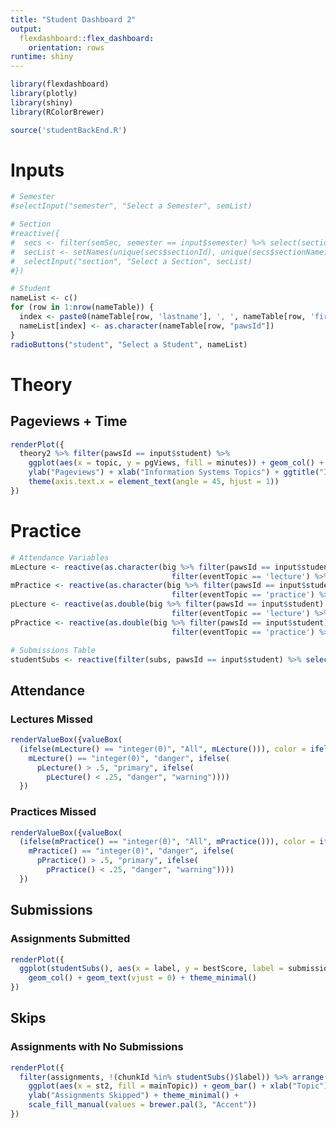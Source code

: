 ```yaml
---
title: "Student Dashboard 2"
output: 
  flexdashboard::flex_dashboard:
    orientation: rows
runtime: shiny
---
```


```r
library(flexdashboard)
library(plotly)
library(shiny)
library(RColorBrewer)

source('studentBackEnd.R')
```


Inputs {.sidebar}
===================================
```r
# Semester
#selectInput("semester", "Select a Semester", semList)

# Section
#reactive({
#  secs <- filter(semSec, semester == input$semester) %>% select(sectionId, sectionName)
#  secList <- setNames(unique(secs$sectionId), unique(secs$sectionName))
#  selectInput("section", "Select a Section", secList)
#})

# Student
nameList <- c()
for (row in 1:nrow(nameTable)) {
  index <- paste0(nameTable[row, 'lastname'], ', ', nameTable[row, 'firstname'])
  nameList[index] <- as.character(nameTable[row, "pawsId"])
}
radioButtons("student", "Select a Student", nameList)
```


Theory
====================================

Pageviews + Time
---------------------------
```r
renderPlot({
  theory2 %>% filter(pawsId == input$student) %>%
    ggplot(aes(x = topic, y = pgViews, fill = minutes)) + geom_col() + theme_minimal() +
    ylab("Pageviews") + xlab("Information Systems Topics") + ggtitle("Information Systems Studying") + 
    theme(axis.text.x = element_text(angle = 45, hjust = 1))
})
```


Practice
================================

```r
# Attendance Variables
mLecture <- reactive(as.character(big %>% filter(pawsId == input$student) %>% 
                                    filter(eventTopic == 'lecture') %>% select(missed)))
mPractice <- reactive(as.character(big %>% filter(pawsId == input$student) %>% 
                                    filter(eventTopic == 'practice') %>% select(missed)))
pLecture <- reactive(as.double(big %>% filter(pawsId == input$student) %>% 
                                    filter(eventTopic == 'lecture') %>% select(attPerc)))
pPractice <- reactive(as.double(big %>% filter(pawsId == input$student) %>% 
                                    filter(eventTopic == 'practice') %>% select(attPerc)))

# Submissions Table
studentSubs <- reactive(filter(subs, pawsId == input$student) %>% select(label, submissions, bestScore))
```

Attendance
------------------------------

### Lectures Missed
```r
renderValueBox({valueBox(
  (ifelse(mLecture() == "integer(0)", "All", mLecture())), color = ifelse(
    mLecture() == "integer(0)", "danger", ifelse(
      pLecture() > .5, "primary", ifelse(
        pLecture() < .25, "danger", "warning"))))
  })
```

### Practices Missed
```r
renderValueBox({valueBox(
  (ifelse(mPractice() == "integer(0)", "All", mPractice())), color = ifelse(
    mPractice() == "integer(0)", "danger", ifelse(
      pPractice() > .5, "primary", ifelse(
        pPractice() < .25, "danger", "warning"))))
  })
```

Submissions
-------------------------------

### Assignments Submitted
```r
renderPlot({
  ggplot(studentSubs(), aes(x = label, y = bestScore, label = submissions, fill = bestScore)) +
    geom_col() + geom_text(vjust = 0) + theme_minimal()
})
```

Skips
------------------------------

### Assignments with No Submissions
```r
renderPlot({
  filter(assignments, !(chunkId %in% studentSubs()$label)) %>% arrange(chunkId) %>%
    ggplot(aes(x = st2, fill = mainTopic)) + geom_bar() + xlab("Topic") + 
    ylab("Assignments Skipped") + theme_minimal() + 
    scale_fill_manual(values = brewer.pal(3, "Accent"))
})
```

